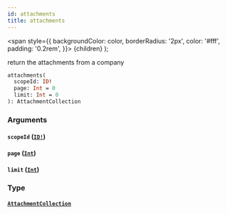 ```yaml
---
id: attachments
title: attachments
---
```


<span
style={{
      backgroundColor: color,
      borderRadius: '2px',
      color: '#fff',
      padding: '0.2rem',
    }}>
{children}
</span>
);

return the attachments from a company

```graphql
attachments(
  scopeId: ID!
  page: Int = 0
  limit: Int = 0
): AttachmentCollection

```

### Arguments

#### `scopeId` ([`ID!`](/api/graphql/documentation/scalars/id))

#### `page` ([`Int`](/api/graphql/documentation/scalars/int))

#### `limit` ([`Int`](/api/graphql/documentation/scalars/int))

### Type

#### [`AttachmentCollection`](/api/graphql/documentation/objects/attachment-collection)

